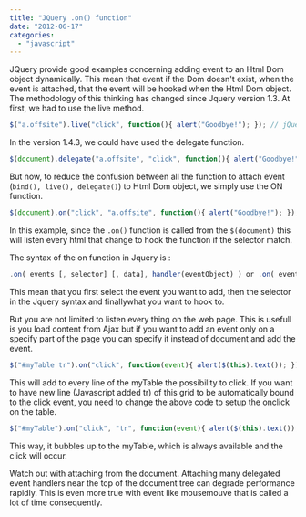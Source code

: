```yaml
---
title: "JQuery .on() function"
date: "2012-06-17"
categories: 
  - "javascript"
---
```


JQuery provide good examples concerning adding event to an Html Dom object dynamically. This mean that event if the Dom doesn't exist, when the event is attached, that the event will be hooked when the Html Dom object. The methodology of this thinking has changed since Jquery version 1.3. At first, we had to use the live method.

```typescript
$("a.offsite").live("click", function(){ alert("Goodbye!"); }); // jQuery 1.3+ 
``` 


In the version 1.4.3, we could have used the delegate function. 

```typescript
$(document).delegate("a.offsite", "click", function(){ alert("Goodbye!"); }); // jQuery 1.4.3+ 
``` 

But now, to reduce the confusion between all the function to attach event (`bind(), live(), delegate()`) to Html Dom object, we simply use the ON function. 
 
```typescript
$(document).on("click", "a.offsite", function(){ alert("Goodbye!"); }); // jQuery 1.7+ 
``` 


In this example, since the `.on()` function is called from the `$(document)` this will listen every html that change to hook the function if the selector match.

The syntax of the on function in Jquery is : 

```typescript
.on( events [, selector] [, data], handler(eventObject) ) or .on( events-map [, selector] [, data] ) 
``` 

This mean that you first select the event you want to add, then the selector in the Jquery syntax and finallywhat you want to hook to.

But you are not limited to listen every thing on the web page. This is usefull is you load content from Ajax but if you want to add an event only on a specify part of the page you can specify it instead of document and add the event.

```typescript
$("#myTable tr").on("click", function(event){ alert($(this).text()); }); 
``` 


This will add to every line of the myTable the possibility to click. If you want to have new line (Javascript added tr) of this grid to be automatically bound to the click event, you need to change the above code to setup the onclick on the table.

```typescript
$("#myTable").on("click", "tr", function(event){ alert($(this).text()); }); 
``` 

This way, it bubbles up to the myTable, which is always available and the click will occur.

Watch out with attaching from the document. Attaching many delegated event handlers near the top of the document tree can degrade performance rapidly. This is even more true with event like mousemouve that is called a lot of time consequently.
